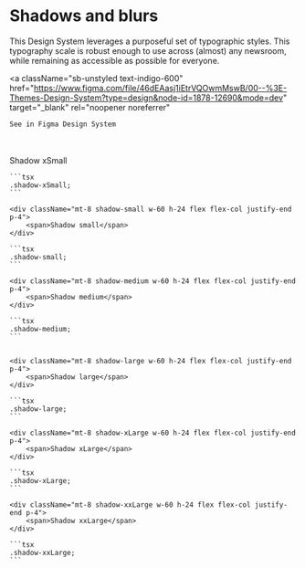 
<Meta title="Design Tokens/Shadows and Blurs" />

# Shadows and blurs

This Design System leverages a purposeful set of typographic styles. This typography scale is robust enough to use across (almost) any newsroom, while remaining as accessible as possible for everyone.

<a
    className="sb-unstyled text-indigo-600"
    href="https://www.figma.com/file/46dEAasj1iEtrVQOwmMswB/00--%3E-Themes-Design-System?type=design&node-id=1878-12690&mode=dev"
    target="_blank"
    rel="noopener noreferrer"
>
    See in Figma Design System
</a>

<br />
<br />

<div className="sb-unstyled">
    <div className="mt-8 shadow-xSmall w-60 h-24 flex flex-col justify-end p-4">
        <span>Shadow xSmall</span>
    </div>

    ```tsx
    .shadow-xSmall;
    ```

    <div className="mt-8 shadow-small w-60 h-24 flex flex-col justify-end p-4">
        <span>Shadow small</span>
    </div>

    ```tsx
    .shadow-small;
    ```

    <div className="mt-8 shadow-medium w-60 h-24 flex flex-col justify-end p-4">
        <span>Shadow medium</span>
    </div>

    ```tsx
    .shadow-medium;
    ```


    <div className="mt-8 shadow-large w-60 h-24 flex flex-col justify-end p-4">
        <span>Shadow large</span>
    </div>

    ```tsx
    .shadow-large;
    ```

    <div className="mt-8 shadow-xLarge w-60 h-24 flex flex-col justify-end p-4">
        <span>Shadow xLarge</span>
    </div>

    ```tsx
    .shadow-xLarge;
    ```

    <div className="mt-8 shadow-xxLarge w-60 h-24 flex flex-col justify-end p-4">
        <span>Shadow xxLarge</span>
    </div>

    ```tsx
    .shadow-xxLarge;
    ```

</div>
